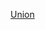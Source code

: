 {{US county navigation box
| template_name  = 聯合縣 (印地安納州)
| listclass = hlist
| county         = 聯合縣
| state          = 印地安納州

| map_image      = Map of Indiana highlighting Union County.svg
| map_caption    = 聯合縣在印地安納州的位置
| map_size       = 75x75

| seat           = 利柏提

| title1 = [[鎮|市鎮]]
| body1  = 
* [[利柏提 (印地安納州)|利柏提]]
* [[科勒奇科納 (印地安納州傑伊縣)|科勒奇科納]]

| title2 = [[行政鎮區]]
| body2  = 
* [[布朗斯維爾鎮區 (印地安納州猶尼昂縣)|布朗斯維爾]]
* [[森特鎮區 (印地安納州猶尼昂縣)|森特]]
* [[哈莫尼鎮區 (印地安納州猶尼昂縣)|哈莫尼]]
* [[哈里森鎮區 (印地安納州猶尼昂縣)|哈里森]]
* [[利柏提鎮區 (印地安納州猶尼昂縣)|利柏提]]
* [[尤尼昂鎮區 (印地安納州猶尼昂縣)|尤尼昂]]

| title3 = [[非建制地區]]
| body3  = 
* [[比靈斯維爾 (印地安納州)|比靈斯維爾]]
* [[布朗斯維爾 (印地安納州)|布朗斯維爾]]
* [[夏洛茨維爾 (印地安納州猶尼昂縣)|夏洛茨維爾]]
* [[克利夫頓 (印地安納州)|克利夫頓]]
* [[科泰奇格羅夫 (印地安納州)|科泰奇格羅夫]]
* [[鄧拉普斯維爾 (印地安納州)|鄧拉普斯維爾]]
* [[五點 (印地安納州猶尼昂縣)|五點]]
* [[古德溫斯角 (印地安納州)|古德溫斯角]]
* [[霍普維爾 (印地安納州)|霍普維爾]]
* [[基切爾 (印地安納州)|基切爾]]
* [[洛塔斯 (印地安納州)|洛塔斯]]
* [[菲洛馬斯 (印地安納州)|菲洛馬斯]]
* [[夸克敦 (印地安納州)|夸克敦]]
* [[羅斯堡 (印地安納州猶尼昂縣)|羅斯堡]]
* [[塞勒姆 (印地安納州猶尼昂縣)|塞勒姆]]
* [[威茨站 (印地安納州)|威茨站]]
* [[洋基市 (印地安納州)|洋基市]]

}}<noinclude>
[[Category:印第安納州縣份導航模板|Union]]  
[[Category:猶尼昂縣 (印地安納州)| ]]
</noinclude>